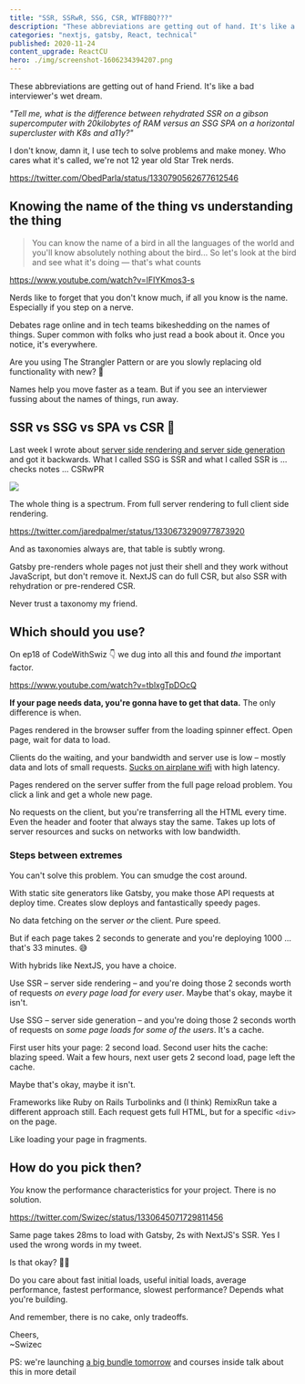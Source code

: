 ```yaml
---
title: "SSR, SSRwR, SSG, CSR, WTFBBQ???"
description: "These abbreviations are getting out of hand. It's like a bad interviewer's wet dream."
categories: "nextjs, gatsby, React, technical"
published: 2020-11-24
content_upgrade: ReactCU
hero: ./img/screenshot-1606234394207.png
---
```


These abbreviations are getting out of hand Friend. It's like a bad interviewer's wet dream.

_"Tell me, what is the difference between rehydrated SSR on a gibson supercomputer with 20kilobytes of RAM versus an SSG SPA on a horizontal supercluster with K8s and a11y?"_

I don't know, damn it, I use tech to solve problems and make money. Who cares what it's called, we're not 12 year old Star Trek nerds.

https://twitter.com/ObedParla/status/1330790562677612546

## Knowing the name of the thing vs understanding the thing

> You can know the name of a bird in all the languages of the world and you'll know absolutely nothing about the bird... So let's look at the bird and see what it's doing — that's what counts

https://www.youtube.com/watch?v=lFIYKmos3-s

Nerds like to forget that you don't know much, if all you know is the name. Especially if you step on a nerve.

Debates rage online and in tech teams bikeshedding on the names of things. Super common with folks who just read a book about it. Once you notice, it's everywhere.

Are you using The Strangler Pattern or are you slowly replacing old functionality with new? 🤔

Names help you move faster as a team. But if you see an interviewer fussing about the names of things, run away.

## SSR vs SSG vs SPA vs CSR 🤨

Last week I wrote about [server side rendering and server side generation](https://swizec.com/blog/gatsby-to-nextjs-pt1-server-side-render-or-server-side-generate) and got it backwards. What I called SSG is SSR and what I called SSR is ... checks notes ... CSRwPR

![](giphy:han_solo_shrug)

The whole thing is a spectrum. From full server rendering to full client side rendering.

https://twitter.com/jaredpalmer/status/1330673290977873920

And as taxonomies always are, that table is subtly wrong.

Gatsby pre-renders whole pages not just their shell and they work without JavaScript, but don't remove it. NextJS can do full CSR, but also SSR with rehydration or pre-rendered CSR.

Never trust a taxonomy my friend.

## Which should you use?

On ep18 of CodeWithSwiz 👇 we dug into all this and found _the_ important factor.

https://www.youtube.com/watch?v=tblxgTpDOcQ

**If your page needs data, you're gonna have to get that data.** The only difference is when.

Pages rendered in the browser suffer from the loading spinner effect. Open page, wait for data to load.

Clients do the waiting, and your bandwidth and server use is low – mostly data and lots of small requests. [Sucks on airplane wifi](https://swizec.com/blog/the-ultimate-test-for-your-webapp:-airplane-wifi) with high latency.

Pages rendered on the server suffer from the full page reload problem. You click a link and get a whole new page.

No requests on the client, but you're transferring all the HTML every time. Even the header and footer that always stay the same. Takes up lots of server resources and sucks on networks with low bandwidth.

### Steps between extremes

You can't solve this problem. You can smudge the cost around.

With static site generators like Gatsby, you make those API requests at deploy time. Creates slow deploys and fantastically speedy pages.

No data fetching on the server _or_ the client. Pure speed.

But if each page takes 2 seconds to generate and you're deploying 1000 ... that's 33 minutes. 😅

With hybrids like NextJS, you have a choice.

Use SSR – server side rendering – and you're doing those 2 seconds worth of requests _on every page load for every user_. Maybe that's okay, maybe it isn't.

Use SSG – server side generation – and you're doing those 2 seconds worth of requests on _some page loads for some of the users_. It's a cache.

First user hits your page: 2 second load. Second user hits the cache: blazing speed. Wait a few hours, next user gets 2 second load, page left the cache.

Maybe that's okay, maybe it isn't.

Frameworks like Ruby on Rails Turbolinks and (I think) RemixRun take a different approach still. Each request gets full HTML, but for a specific `<div>` on the page.

Like loading your page in fragments.

## How do you pick then?

_You_ know the performance characteristics for your project. There is no solution.

https://twitter.com/Swizec/status/1330645071729811456

Same page takes 28ms to load with Gatsby, 2s with NextJS's SSR. Yes I used the wrong words in my tweet.

Is that okay? 🤷‍♂️

Do you care about fast initial loads, useful initial loads, average performance, fastest performance, slowest performance? Depends what you're building.

And remember, there is no cake, only tradeoffs.

Cheers,<br/>
~Swizec

PS: we're launching [a big bundle tomorrow](https://learnetto.com/blackfriday) and courses inside talk about this in more detail

